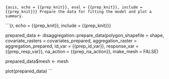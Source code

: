 ```{asis, echo = {{prep_knit}}, eval = {{prep_knit}}, include = {{prep_knit}}}
Prepare the data for fitting the model and plot a summary.
```

```{r, echo = {{prep_knit}}, include = {{prep_knit}}}

prepared_data <- disaggregation::prepare_data(polygon_shapefile = shape,
                                     covariate_rasters = covariates_prepared,
                                     aggregation_raster = aggregation_prepared,
                                     id_var = {{prep_id_var}},
                                     response_var = {{prep_resp_var}},
                                     na_action = {{prep_na_action}},
                                     make_mesh = FALSE)

prepared_data$mesh <- mesh

plot(prepared_data)
```

